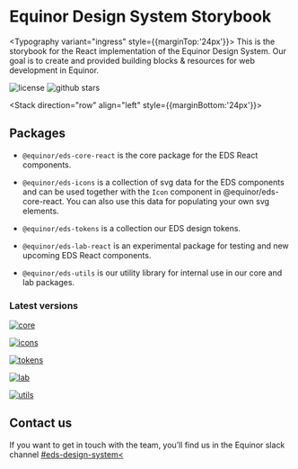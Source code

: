 
<Meta title="Introduction" />

# Equinor Design System Storybook

<Typography variant="ingress"  style={{marginTop:'24px'}}>
  This is the storybook for the <Typography link href="https://reactjs.org/">React</Typography> implementation of the Equinor Design
  System. Our goal is to create and provided building blocks & resources for web development in Equinor.
</Typography>

![license](https://img.shields.io/github/license/equinor/design-system)
![github stars](https://img.shields.io/github/stars/equinor/design-system?style=social)

<Stack direction="row" align="left" style={{marginBottom:'24px'}}>
<InfoCard title="How to get started" description="Read our readme on how to get started with code & fonts" url="https://github.com/equinor/design-system" urlTitle="Get started"/>

<InfoCard title="Contribute" description="File a bug report, suggest a change, or open a pull request." url="https://github.com/equinor/design-system/issues/new/choose" urlTitle="Contribute"/>

<InfoCard title="Guidelines" description="Read our documentation for components, guidelines and patterns" url="https://eds.equinor.com/" urlTitle="Read guidelines"/>

<InfoCard title="Icons" description="Explore icons in EDS library" url="?path=/story/icons--preview" urlTitle="Browse icons"/>
</Stack>





## Packages

- `@equinor/eds-core-react` is the core package for the EDS React components.


- `@equinor/eds-icons` is a collection of svg data for the EDS components and can be used together with the `Icon` component in @equinor/eds-core-react. You can also use this data for populating your own svg elements.


- `@equinor/eds-tokens` is a collection our EDS design tokens.


- `@equinor/eds-lab-react` is an experimental package for testing and new upcoming EDS React components.


- `@equinor/eds-utils` is our utility library for internal use in our core and lab packages.


### Latest versions

[![core](https://img.shields.io/npm/v/@equinor/eds-core-react?color=%23c3f3d2&label=%40equinor%2Feds-core-react&logo=npm&)](https://www.npmjs.com/package/@equinor/eds-core-react)

[![icons](https://img.shields.io/npm/v/@equinor/eds-icons?color=%23c3f3d2&label=%40equinor%2Feds-icons&logo=npm&)](https://www.npmjs.com/package/@equinor/eds-icons)


[![tokens](https://img.shields.io/npm/v/@equinor/eds-tokens?color=%23c3f3d2&label=%40equinor%2Feds-tokens&logo=npm&)](https://www.npmjs.com/package/@equinor/eds-tokens)


[![lab](https://img.shields.io/npm/v/@equinor/eds-lab-react?color=%23c3f3d2&label=%40equinor%2Feds-lab-react&logo=npm&)](https://www.npmjs.com/package/@equinor/eds-lab-react)


[![utils](https://img.shields.io/npm/v/@equinor/eds-utils?color=%23c3f3d2&label=%40equinor%2Feds-utils&logo=npm&)](https://www.npmjs.com/package/@equinor/eds-utils)


## Contact us
If you want to get in touch with the team, you’ll find us in the Equinor slack channel [#eds-design-system<](https://equinor.slack.com/archives/CJT20H1B9">)
